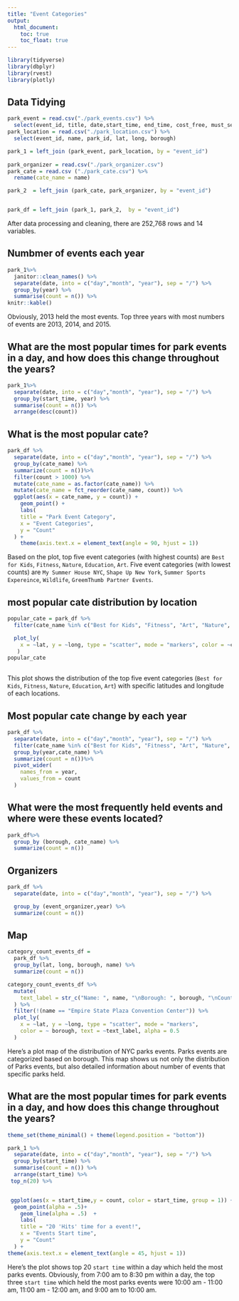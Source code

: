 ```yaml
---
title: "Event Categories"
output: 
  html_document:
    toc: true
    toc_float: true
---
```


```r
library(tidyverse)
library(dbplyr)
library(rvest)
library(plotly)
```

## Data Tidying
```r
park_event = read.csv("./park_events.csv") %>% 
  select(event_id, title, date,start_time, end_time, cost_free, must_see)
park_location = read.csv("./park_location.csv") %>% 
  select(event_id, name, park_id, lat, long, borough)

park_1 = left_join (park_event, park_location, by = "event_id") 
 
park_organizer = read.csv("./park_organizer.csv")
park_cate = read.csv ("./park_cate.csv") %>% 
  rename(cate_name = name)

park_2  = left_join (park_cate, park_organizer, by = "event_id")


park_df = left_join (park_1, park_2,  by = "event_id")

```
After data processing and cleaning, there are 252,768 rows and 14 variables. 

## Numbmer of events each year
```r
park_1%>% 
  janitor::clean_names() %>%
  separate(date, into = c("day","month", "year"), sep = "/") %>% 
  group_by(year) %>% 
  summarise(count = n()) %>% 
knitr::kable()
```
Obviously, 2013 held the most events. Top three years with most numbers of events  are 2013, 2014, and 2015. 

## What are the most popular times for park events in a day, and how does this change throughout the years?
```r
park_1%>% 
  separate(date, into = c("day","month", "year"), sep = "/") %>% 
  group_by(start_time, year) %>% 
  summarise(count = n()) %>% 
  arrange(desc(count))
```


## What is the most popular cate?
```r
park_df %>% 
  separate(date, into = c("day","month", "year"), sep = "/") %>% 
  group_by(cate_name) %>% 
  summarize(count = n())%>% 
  filter(count > 1000) %>% 
  mutate(cate_name = as.factor(cate_name)) %>% 
  mutate(cate_name = fct_reorder(cate_name, count)) %>% 
  ggplot(aes(x = cate_name, y = count)) + 
    geom_point() + 
    labs(
    title = "Park Event Category",
    x = "Event Categories",
    y = "Count"
  ) +
    theme(axis.text.x = element_text(angle = 90, hjust = 1))
```
Based on the plot, top five event categories (with highest counts) are `Best for Kids`, `Fitness`, `Nature`, `Education`, `Art`. Five event categories (with lowest counts) are `My Summer House NYC`, `Shape Up New York`, `Summer Sports Expereince`, `Wildlife`, `GreemThumb Partner Events`. 

## most popular cate distribution by location
```r
popular_cate = park_df %>% 
  filter(cate_name %in% c("Best for Kids", "Fitness", "Art", "Nature", "Education")) %>% 

  plot_ly(
    x = ~lat, y = ~long, type = "scatter", mode = "markers", color = ~cate_name
   )
popular_cate
  
```
This plot shows the distribution of the top five event categories (`Best for Kids`, `Fitness`, `Nature`, `Education`, `Art`) with specific latitudes and longitude of each locations. 

## Most popular cate change by each year
```r
park_df %>% 
  separate(date, into = c("day","month", "year"), sep = "/") %>% 
  filter(cate_name %in% c("Best for Kids", "Fitness", "Art", "Nature", "Education")) %>% 
  group_by(year,cate_name) %>% 
  summarize(count = n())%>% 
  pivot_wider(
    names_from = year,
    values_from = count
  )
```




## What were the most frequently held events and where were these events located?

```r
park_df%>% 
  group_by (borough, cate_name) %>% 
  summarize(count = n())
```

## Organizers
```r
park_df %>% 
  separate(date, into = c("day","month", "year"), sep = "/") %>% 

  group_by (event_organizer,year) %>% 
  summarize(count = n())
```


## Map 

```r
category_count_events_df = 
  park_df %>% 
  group_by(lat, long, borough, name) %>% 
  summarize(count = n())
```

```r
category_count_events_df %>% 
  mutate(
    text_label = str_c("Name: ", name, "\nBorough: ", borough, "\nCount: ", count)
  ) %>% 
  filter(!(name == "Empire State Plaza Convention Center")) %>% 
  plot_ly(
    x = ~lat, y = ~long, type = "scatter", mode = "markers", 
    color = ~ borough, text = ~text_label, alpha = 0.5
  )
```
Here's a plot map of the distribution of NYC parks events. Parks events are categorized based on borough. This map shows us not only the distribution of Parks events, but also detailed information about number of events that specific parks held. 

## What are the most popular times for park events in a day, and how does this change throughout the years?

```r
theme_set(theme_minimal() + theme(legend.position = "bottom"))

park_1 %>% 
  separate(date, into = c("day","month", "year"), sep = "/") %>% 
  group_by(start_time) %>% 
  summarise(count = n()) %>% 
  arrange(start_time) %>% 
 top_n(20) %>% 


 ggplot(aes(x = start_time,y = count, color = start_time, group = 1)) + 
  geom_point(alpha = .5)+
    geom_line(alpha = .5)  + 
    labs(
    title = "20 'Hits' time for a event!",
    x = "Events Start time",
    y = "Count"
  ) +
theme(axis.text.x = element_text(angle = 45, hjust = 1)) 
```

Here's the plot shows top 20 `start time` within a day which held the most parks events.  Obviously, from 7:00 am to 8:30 pm within a day, the top three `start time` which held the most parks events were 10:00 am - 11:00 am, 11:00 am - 12:00 am, and 9:00 am to 10:00 am.

